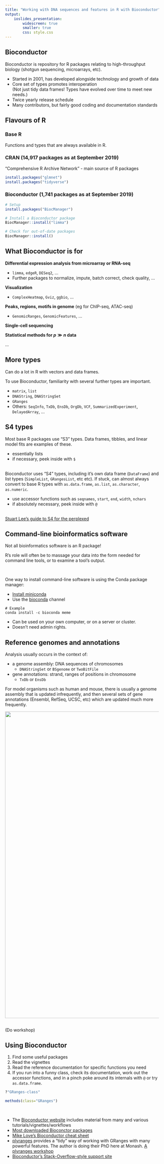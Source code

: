 ```yaml
---
title: "Working with DNA sequences and features in R with Bioconductor"
output: 
    ioslides_presentation:
        widescreen: true
        smaller: true
        css: style.css
---
```


## Bioconductor

Bioconductor is repository for R packages relating to high-throughput biology (shotgun sequencing, microarrays, etc).

* Started in 2001, has developed alongside technology and growth of data
* Core set of types promotes interoperation<br>(Not just tidy data frames! Types have evolved over time to meet new needs.)
* Twice yearly release schedule
* Many contributors, but fairly good coding and documentation standards

## Flavours of R

### Base R

Functions and types that are always available in R.

### CRAN (14,917 packages as at September 2019)

"Comprehensive R Archive Network" - main source of R packages

```r
install.packages("glmnet")
install.packages("tidyverse")
```

### Bioconductor (1,741 packages as at September 2019)

```r
# Setup
install.packages("BiocManager")

# Install a Bioconductor package
BiocManager::install("limma")

# Check for out-of-date packages
BiocManager::install()
```


## What Bioconductor is for

**Differential expression analysis from microarray or RNA-seq**

* `limma`, `edgeR`, `DESeq2`, ...
* Further packages to normalize, impute, batch correct, check quality, ...

**Visualization**

* `ComplexHeatmap`, `Gviz`, `ggbio`, ...

**Peaks, regions, motifs in genome** (eg for ChIP-seq, ATAC-seq)

* `GenomicRanges`, `GenomicFeatures`, ...

**Single-cell sequencing**

**Statistical methods for $p \gg n$ data**

...


## More types

Can do a lot in R with vectors and data frames.

To use Bioconductor, familiarity with several further types are important.

* `matrix`, `list`
* `DNAString`, `DNAStringSet`
* `GRanges`
* Others: `SeqInfo`, `TxDb`, `EnsDb`, `OrgDb`, `VCF`, `SummarizedExperiment`, `DelayedArray`, ...

## S4 types

Most base R packages use "S3" types. Data frames, tibbles, and linear model fits are examples of these.

* essentially lists
* if necessary, peek inside with `$`

<br>
Bioconductor uses "S4" types, including it's own data frame (`DataFrame`) and list types (`SimpleList`, `GRangesList`, etc etc). If stuck, can almost always convert to base R types with `as.data.frame`, `as.list`, `as.character`, `as.numeric`.

* use accessor functions such as `seqnames`, `start`, `end`, `width`, `nchars`
* if absolutely necessary, peek inside with `@`

<br>
[Stuart Lee's guide to S4 for the perplexed](https://stuartlee.org/post/content/post/2019-07-09-s4-a-short-guide-for-perplexed/)


## Command-line bioinformatics software

Not all bioinformatics software is an R package!

R's role will often be to massage your data into the form needed for command line tools, or to examine a tool's output.

<br>

One way to install command-line software is using the Conda package manager:

* [Install miniconda](https://docs.conda.io/en/latest/miniconda.html)
* Use the [bioconda](https://anaconda.org/bioconda) channel

```
# Example
conda install -c bioconda meme
```

* Can be used on your own computer, or on a server or cluster.
* Doesn't need admin rights.


## Reference genomes and annotations

Analysis usually occurs in the context of:

* a genome assembly: DNA sequences of chromosomes 
    * `DNAStringSet` or `BSgenome` or `TwoBitFile`
* gene annotations: strand, ranges of positions in chromosome
    * `TxDb` or `EnsDb`

For model organisms such as human and mouse, there is usually a genome assembly that is updated infrequently, and then several sets of gene annotations (Ensembl, RefSeq, UCSC, etc) which are updated much more frequently.

<img src="../figures/igv.png" width="1000">


##

(Do workshop)


## Using Bioconductor

1. Find some useful packages
1. Read the vignettes
1. Read the reference documentation for specific functions you need
1. If you run into a funny class, check its documentation, work out the accessor functions, and in a pinch poke around its internals with `@` or try `as.data.frame`.

```r
?"GRanges-class"

methods(class="GRanges")
```

<br>

* The [Bioconductor website](https://bioconductor.org) includes material from many and various tutorials/vignettes/workflows
* [Most downloaded Bioconctor packages](http://bioconductor.org/packages/stats/)
* [Mike Love's Bioconductor cheat sheet](https://github.com/mikelove/bioc-refcard/blob/master/README.Rmd)
* [plyranges](https://bioconductor.org/packages/release/bioc/html/plyranges.html) provides a "tidy" way of working with GRanges with many powerful features. The author is doing their PhD here at Monash. [A plyranges workshop](https://bioconductor.github.io/BiocWorkshops/fluent-genomic-data-analysis-with-plyranges.html)
* [Bioconductor's Stack-Overflow-style support site](https://support.bioconductor.org/)


